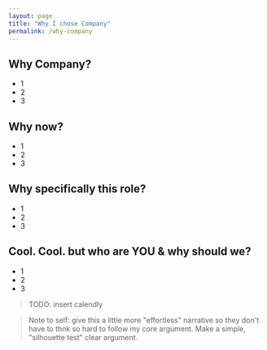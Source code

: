 ```yaml
---
layout: page
title: "Why I chose Company"
permalink: /why-company
---
```


## Why Company?

* 1
* 2
* 3

## Why now?

* 1
* 2
* 3

## Why specifically this role?

* 1
* 2
* 3

## Cool. Cool. but who are YOU & why should we?

* 1
* 2
* 3

> TODO: insert calendly

> Note to self: give this a little more "effortless" narrative so they don't have to thnk so hard to follow my core argument. Make a simple, "silhouette test" clear argument.
